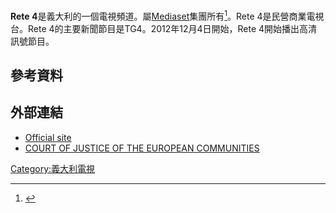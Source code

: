 '''Rete 4'''是義大利的一個電視頻道。屬[[Mediaset|Mediaset]]集團所有<ref>{{Cite web |url=http://www.c21media.net/resources/detail.asp?area=74&article=55090 |title=存档副本 |accessdate=2015-08-24 |archive-date=2010-12-13 |archive-url=https://web.archive.org/web/20101213170125/http://c21media.net/resources/detail.asp?area=74&article=55090 |dead-url=no }}</ref>。Rete 4是民營商業電視台。Rete 4的主要新聞節目是TG4。2012年12月4日開始，Rete 4開始播出高清訊號節目。

== 參考資料 ==
{{Reflist}}

== 外部連結 ==
* [http://www.rete4.com/ Official site]{{Wayback|url=http://www.rete4.com/ |date=20080516045221 }} {{it icon}}
* [https://web.archive.org/web/20080115213945/http://curia.europa.eu/jurisp/cgi-bin/form.pl?lang=EN&Submit=Rechercher%24docrequire%3Dalldocs&numaff=C-380%2F05&datefs=&datefe=&nomusuel=&domaine=&mots=&resmax=100 COURT OF JUSTICE OF THE EUROPEAN COMMUNITIES]

[[Category:義大利電視|Category:義大利電視]]
